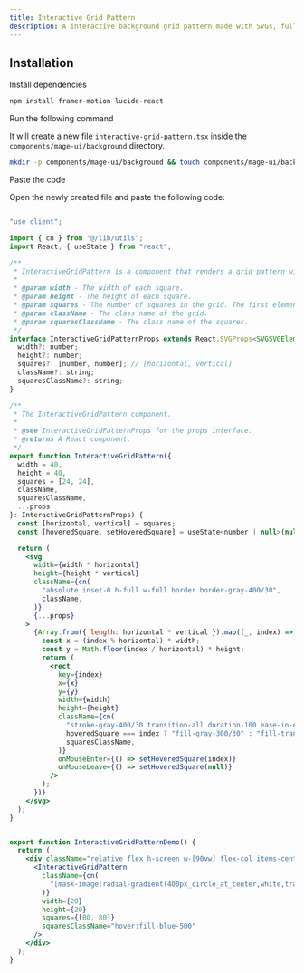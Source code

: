 ```yaml
---
title: Interactive Grid Pattern
description: A interactive background grid pattern made with SVGs, fully customizable using Tailwind CSS.
---
```


<ComponentPreview name="background-interactive-grid-pattern--docs" />

## Installation

<Steps>
<Step>Install dependencies</Step>

```bash
npm install framer-motion lucide-react
```

<Step>Run the following command</Step>

It will create a new file `interactive-grid-pattern.tsx` inside the `components/mage-ui/background` directory.

```bash 
mkdir -p components/mage-ui/background && touch components/mage-ui/background/interactive-grid-pattern.tsx
```

<Step>Paste the code</Step> 

Open the newly created file and paste the following code:

```jsx 

"use client";

import { cn } from "@/lib/utils";
import React, { useState } from "react";

/**
 * InteractiveGridPattern is a component that renders a grid pattern with interactive squares.
 *
 * @param width - The width of each square.
 * @param height - The height of each square.
 * @param squares - The number of squares in the grid. The first element is the number of horizontal squares, and the second element is the number of vertical squares.
 * @param className - The class name of the grid.
 * @param squaresClassName - The class name of the squares.
 */
interface InteractiveGridPatternProps extends React.SVGProps<SVGSVGElement> {
  width?: number;
  height?: number;
  squares?: [number, number]; // [horizontal, vertical]
  className?: string;
  squaresClassName?: string;
}

/**
 * The InteractiveGridPattern component.
 *
 * @see InteractiveGridPatternProps for the props interface.
 * @returns A React component.
 */
export function InteractiveGridPattern({
  width = 40,
  height = 40,
  squares = [24, 24],
  className,
  squaresClassName,
  ...props
}: InteractiveGridPatternProps) {
  const [horizontal, vertical] = squares;
  const [hoveredSquare, setHoveredSquare] = useState<number | null>(null);

  return (
    <svg
      width={width * horizontal}
      height={height * vertical}
      className={cn(
        "absolute inset-0 h-full w-full border border-gray-400/30",
        className,
      )}
      {...props}
    >
      {Array.from({ length: horizontal * vertical }).map((_, index) => {
        const x = (index % horizontal) * width;
        const y = Math.floor(index / horizontal) * height;
        return (
          <rect
            key={index}
            x={x}
            y={y}
            width={width}
            height={height}
            className={cn(
              "stroke-gray-400/30 transition-all duration-100 ease-in-out [&:not(:hover)]:duration-1000",
              hoveredSquare === index ? "fill-gray-300/30" : "fill-transparent",
              squaresClassName,
            )}
            onMouseEnter={() => setHoveredSquare(index)}
            onMouseLeave={() => setHoveredSquare(null)}
          />
        );
      })}
    </svg>
  );
}


export function InteractiveGridPatternDemo() {
  return (
    <div className="relative flex h-screen w-[90vw] flex-col items-center justify-center overflow-hidden rounded-lg border bg-background">
      <InteractiveGridPattern
        className={cn(
          "[mask-image:radial-gradient(400px_circle_at_center,white,transparent)]",
        )}
        width={20}
        height={20}
        squares={[80, 80]}
        squaresClassName="hover:fill-blue-500"
      />
    </div>
  );
}


```
</Steps>



